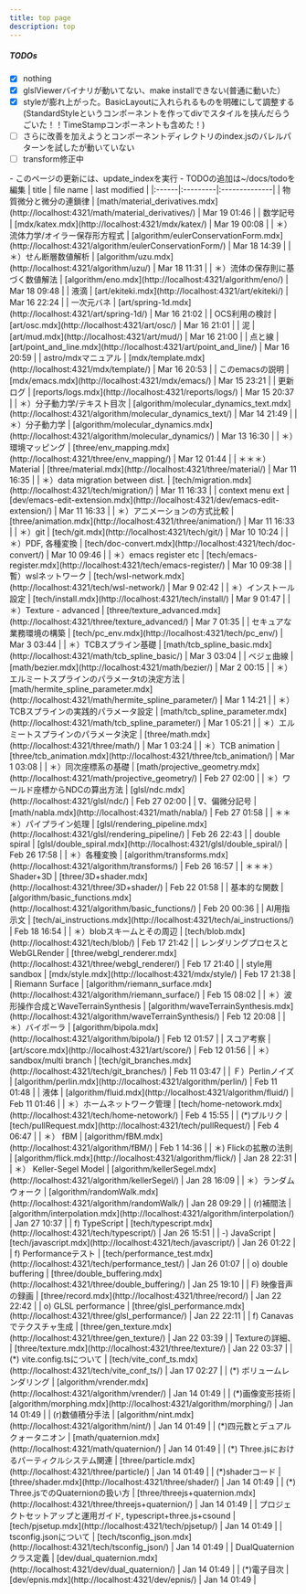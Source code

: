 ```yaml
---
title: top page
description: top
---
```

<style>{`
table { width: 100%; }
th:nth-child(3) { min-width: 180px; }
`}</style>


<StandardStyle />

##### TODOs

 - [x] nothing
 - [x] glslViewerバイナリが動いてない、make installできない(普通に動いた）
 - [x] styleが膨れ上がった。BasicLayoutに入れられるものを明確にして調整する(StandardStyleというコンポーネントを作ってdivでスタイルを挟んだらうごいた！！TimeStampコンポーネントも含めた！)
 - [ ] さらに改善を加えようとコンポーネントディレクトリのindex.jsのバレルパターンを試したが動いていない
 - [ ] transform修正中
<Box>
- このページの更新には、update_indexを実行
- TODOの追加は~/docs/todoを編集
</Box>
| title | file name | last modified |
|:------|:---------|:--------------|
| 物質微分と微分の連鎖律 | [math/material_derivatives.mdx](http://localhost:4321/math/material_derivatives/) | Mar 19 01:46 |
| 数学記号 | [mdx/katex.mdx](http://localhost:4321/mdx/katex/) | Mar 19 00:08 |
| ＊）流体力学/オイラー保存形方程式 | [algorithm/eulerConservationForm.mdx](http://localhost:4321/algorithm/eulerConservationForm/) | Mar 18 14:39 |
| ＊）せん断層数値解析 | [algorithm/uzu.mdx](http://localhost:4321/algorithm/uzu/) | Mar 18 11:31 |
| ＊）流体の保存則に基づく数値解法 | [algorithm/eno.mdx](http://localhost:4321/algorithm/eno/) | Mar 18 09:48 |
| 液滴 | [art/ekiteki.mdx](http://localhost:4321/art/ekiteki/) | Mar 16 22:24 |
| 一次元バネ | [art/spring-1d.mdx](http://localhost:4321/art/spring-1d/) | Mar 16 21:02 |
| OCS利用の検討 | [art/osc.mdx](http://localhost:4321/art/osc/) | Mar 16 21:01 |
| 泥 | [art/mud.mdx](http://localhost:4321/art/mud/) | Mar 16 21:00 |
| 点と線 | [art/point_and_line.mdx](http://localhost:4321/art/point_and_line/) | Mar 16 20:59 |
| astro/mdxマニュアル | [mdx/template.mdx](http://localhost:4321/mdx/template/) | Mar 16 20:53 |
| このemacsの説明 | [mdx/emacs.mdx](http://localhost:4321/mdx/emacs/) | Mar 15 23:21 |
| 更新ログ | [reports/logs.mdx](http://localhost:4321/reports/logs/) | Mar 15 20:37 |
| ＊）分子動力学/テキスト目次 | [algorithm/molecular_dynamics_text.mdx](http://localhost:4321/algorithm/molecular_dynamics_text/) | Mar 14 21:49 |
| ＊）分子動力学 | [algorithm/molecular_dynamics.mdx](http://localhost:4321/algorithm/molecular_dynamics/) | Mar 13 16:30 |
| ＊）環境マッピング | [three/env_mapping.mdx](http://localhost:4321/three/env_mapping/) | Mar 12 01:44 |
| ＊＊＊）Material | [three/material.mdx](http://localhost:4321/three/material/) | Mar 11 16:35 |
| ＊）data migration between dist. | [tech/migration.mdx](http://localhost:4321/tech/migration/) | Mar 11 16:33 |
| context menu ext | [dev/emacs-edit-extension.mdx](http://localhost:4321/dev/emacs-edit-extension/) | Mar 11 16:33 |
| ＊）アニメーションの方式比較 | [three/animation.mdx](http://localhost:4321/three/animation/) | Mar 11 16:33 |
| ＊）git | [tech/git.mdx](http://localhost:4321/tech/git/) | Mar 10 10:24 |
| ＊）PDF, 各種変換 | [tech/doc-convert.mdx](http://localhost:4321/tech/doc-convert/) | Mar 10 09:46 |
| ＊）emacs register etc | [tech/emacs-register.mdx](http://localhost:4321/tech/emacs-register/) | Mar 10 09:38 |
| 暫）wslネットワーク | [tech/wsl-network.mdx](http://localhost:4321/tech/wsl-network/) | Mar 9 02:42 |
| ＊）インストール設定 | [tech/install.mdx](http://localhost:4321/tech/install/) | Mar 9 01:47 |
| ＊）Texture - advanced | [three/texture_advanced.mdx](http://localhost:4321/three/texture_advanced/) | Mar 7 01:35 |
| セキュアな業務環境の構築 | [tech/pc_env.mdx](http://localhost:4321/tech/pc_env/) | Mar 3 03:44 |
| ＊）TCBスプライン基礎 | [math/tcb_spline_basic.mdx](http://localhost:4321/math/tcb_spline_basic/) | Mar 3 03:04 |
| ベジェ曲線 | [math/bezier.mdx](http://localhost:4321/math/bezier/) | Mar 2 00:15 |
| ＊）エルミートスプラインのパラメータtの決定方法 | [math/hermite_spline_parameter.mdx](http://localhost:4321/math/hermite_spline_parameter/) | Mar 1 14:21 |
| ＊）TCBスプラインの実践的パラメータ設定 | [math/tcb_spline_parameter.mdx](http://localhost:4321/math/tcb_spline_parameter/) | Mar 1 05:21 |
| ＊）エルミートスプラインのパラメータ決定 | [three/math.mdx](http://localhost:4321/three/math/) | Mar 1 03:24 |
| ＊）TCB animation | [three/tcb_animation.mdx](http://localhost:4321/three/tcb_animation/) | Mar 1 03:08 |
| ＊）同次座標系の基礎 | [math/projective_geometry.mdx](http://localhost:4321/math/projective_geometry/) | Feb 27 02:00 |
| ＊）ワールド座標からNDCの算出方法 | [glsl/ndc.mdx](http://localhost:4321/glsl/ndc/) | Feb 27 02:00 |
| ∇、偏微分記号 | [math/nabla.mdx](http://localhost:4321/math/nabla/) | Feb 27 01:58 |
| ＊＊＊）パイプライン処理 | [glsl/rendering_pipeline.mdx](http://localhost:4321/glsl/rendering_pipeline/) | Feb 26 22:43 |
| double spiral | [glsl/double_spiral.mdx](http://localhost:4321/glsl/double_spiral/) | Feb 26 17:58 |
| ＊）各種変換 | [algorithm/transforms.mdx](http://localhost:4321/algorithm/transforms/) | Feb 26 16:57 |
| ＊＊＊）Shader+3D | [three/3D+shader.mdx](http://localhost:4321/three/3D+shader/) | Feb 22 01:58 |
| 基本的な関数 | [algorithm/basic_functions.mdx](http://localhost:4321/algorithm/basic_functions/) | Feb 20 00:36 |
| AI用指示文 | [tech/ai_instructions.mdx](http://localhost:4321/tech/ai_instructions/) | Feb 18 16:54 |
| ＊）blobスキームとその周辺 | [tech/blob.mdx](http://localhost:4321/tech/blob/) | Feb 17 21:42 |
| レンダリングプロセスとWebGLRender | [three/webgl_renderer.mdx](http://localhost:4321/three/webgl_renderer/) | Feb 17 21:40 |
| style用sandbox | [mdx/style.mdx](http://localhost:4321/mdx/style/) | Feb 17 21:38 |
| Riemann Surface | [algorithm/riemann_surface.mdx](http://localhost:4321/algorithm/riemann_surface/) | Feb 15 08:02 |
| ＊）波形操作合成とWaveTerrainSynthesis | [algorithm/waveTerrainSynthesis.mdx](http://localhost:4321/algorithm/waveTerrainSynthesis/) | Feb 12 20:08 |
| ＊）バイポーラ | [algorithm/bipola.mdx](http://localhost:4321/algorithm/bipola/) | Feb 12 01:57 |
| スコア考察 | [art/score.mdx](http://localhost:4321/art/score/) | Feb 12 01:56 |
| ＊）sandbox/multi branch | [tech/git_branches.mdx](http://localhost:4321/tech/git_branches/) | Feb 11 03:47 |
| Ｆ）Perlinノイズ | [algorithm/perlin.mdx](http://localhost:4321/algorithm/perlin/) | Feb 11 01:48 |
| 液体 | [algorithm/fluid.mdx](http://localhost:4321/algorithm/fluid/) | Feb 11 01:46 |
| ＊）ホームネットワーク管理 | [tech/home-netowork.mdx](http://localhost:4321/tech/home-netowork/) | Feb 4 15:55 |
| (*)プルリク | [tech/pullRequest.mdx](http://localhost:4321/tech/pullRequest/) | Feb 4 06:47 |
| ＊） fBM | [algorithm/fBM.mdx](http://localhost:4321/algorithm/fBM/) | Feb 1 14:36 |
| ＊) Flickの拡散の法則 | [algorithm/flick.mdx](http://localhost:4321/algorithm/flick/) | Jan 28 22:31 |
| ＊） Keller-Segel Model | [algorithm/kellerSegel.mdx](http://localhost:4321/algorithm/kellerSegel/) | Jan 28 16:09 |
| ＊）ランダムウォーク | [algorithm/randomWalk.mdx](http://localhost:4321/algorithm/randomWalk/) | Jan 28 09:29 |
| (r)補間法 | [algorithm/interpolation.mdx](http://localhost:4321/algorithm/interpolation/) | Jan 27 10:37 |
| f) TypeScript | [tech/typescript.mdx](http://localhost:4321/tech/typescript/) | Jan 26 15:51 |
| -) JavaScript | [tech/javascript.mdx](http://localhost:4321/tech/javascript/) | Jan 26 01:22 |
| f) Performanceテスト | [tech/performance_test.mdx](http://localhost:4321/tech/performance_test/) | Jan 26 01:07 |
| o) double buffering | [three/double_buffering.mdx](http://localhost:4321/three/double_buffering/) | Jan 25 19:10 |
| F) 映像音声の録画 | [three/record.mdx](http://localhost:4321/three/record/) | Jan 22 22:42 |
| o) GLSL performance | [three/glsl_performance.mdx](http://localhost:4321/three/glsl_performance/) | Jan 22 22:11 |
| f) Canavasでテクスチャ生成 | [three/gen_texture.mdx](http://localhost:4321/three/gen_texture/) | Jan 22 03:39 |
| Textureの詳細、 | [three/texture.mdx](http://localhost:4321/three/texture/) | Jan 22 03:37 |
| (*) vite.config.tsについて | [tech/vite_conf_ts.mdx](http://localhost:4321/tech/vite_conf_ts/) | Jan 17 02:27 |
| (*) ボリュームレンダリング | [algorithm/vrender.mdx](http://localhost:4321/algorithm/vrender/) | Jan 14 01:49 |
| (*)画像変形技術 | [algorithm/morphing.mdx](http://localhost:4321/algorithm/morphing/) | Jan 14 01:49 |
| (r)数値積分手法 | [algorithm/nint.mdx](http://localhost:4321/algorithm/nint/) | Jan 14 01:49 |
| (*)四元数とデュアルクォータニオン | [math/quaternion.mdx](http://localhost:4321/math/quaternion/) | Jan 14 01:49 |
| (*) Three.jsにおけるパーティクルシステム関連 | [three/particle.mdx](http://localhost:4321/three/particle/) | Jan 14 01:49 |
| (*)shaderコード | [three/shader.mdx](http://localhost:4321/three/shader/) | Jan 14 01:49 |
| (*) Three.jsでのQuaternionの扱い方 | [three/threejs+quaternion.mdx](http://localhost:4321/three/threejs+quaternion/) | Jan 14 01:49 |
| プロジェクトセットアップと運用ガイド, typescript+three.js+csound | [tech/pjsetup.mdx](http://localhost:4321/tech/pjsetup/) | Jan 14 01:49 |
| tsconfig.jsonについて | [tech/tsconfig_json.mdx](http://localhost:4321/tech/tsconfig_json/) | Jan 14 01:49 |
| DualQuaternionクラス定義 | [dev/dual_quaternion.mdx](http://localhost:4321/dev/dual_quaternion/) | Jan 14 01:49 |
| (*)電子目次 | [dev/epnis.mdx](http://localhost:4321/dev/epnis/) | Jan 14 01:49 |
